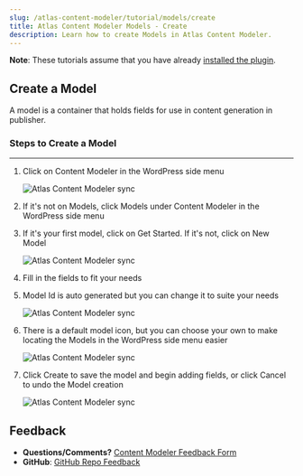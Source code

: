 ```yaml
---
slug: /atlas-content-modeler/tutorial/models/create
title: Atlas Content Modeler Models - Create
description: Learn how to create Models in Atlas Content Modeler.
---
```


**Note**: These tutorials assume that you have already [installed the plugin](../../introduction.mdx).

## Create a Model

A model is a container that holds fields for use in content generation in publisher.

### Steps to Create a Model
---

1. Click on Content Modeler in the WordPress side menu

    ![Atlas Content Modeler sync](../../images/acm-sidebar.png)

1. If it's not on Models, click Models under Content Modeler in the WordPress side menu

1. If it's your first model, click on Get Started. If it's not, click on New Model

    ![Atlas Content Modeler sync](../../images/new_model.png)

1. Fill in the fields to fit your needs

1. Model Id is auto generated but you can change it to suite your needs

    ![Atlas Content Modeler sync](../../images/model_id.png)

1. There is a default model icon, but you can choose your own to make locating the Models in the WordPress side menu easier

    ![Atlas Content Modeler sync](../../images/custom_icon.png)

1. Click Create to save the model and begin adding fields, or click Cancel to undo the Model creation

    ![Atlas Content Modeler sync](../../images/save_modal.png)

## Feedback

- **Questions/Comments?** [Content Modeler Feedback Form](https://docs.google.com/forms/d/e/1FAIpQLScc2VN-GRSJMz8zVgJLL6kiX3VeV2jkSDnmU1gnuNElEHCEVQ/viewform)
- **GitHub**: [GitHub Repo Feedback](https://github.com/wpengine/atlas-content-modeler/issues/new/choose)